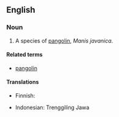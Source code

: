 {{wikipedia|pangolin}}
==English==

===Noun===
{{en-noun|sg=[[Sunda]] [[pangolin]]}}

# A species of [[pangolin]], ''Manis javanica''.

====Related terms====
*[[pangolin]]

====Translations====
{{top}}
*Finnish: {{t-|fi|malaijanmuurahaiskäpy}}
{{trans-mid}}
*Indonesian: Trenggiling Jawa
{{bottom}}